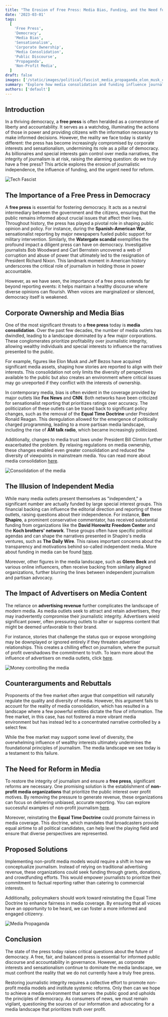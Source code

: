 ```yaml
---
title: "The Erosion of Free Press: Media Bias, Funding, and the Need for Reform"
date: '2023-03-01'
tags:
  [
    'Free Press',
    'Democracy',
    'Media Bias',
    'Sensationalism',
    'Corporate Ownership',
    'Media Consolidation',
    'Public Discourse',
    'Propaganda',
    'Non-Profit Media',
  ]
draft: false
images: ['/static/images/political/fascist_media_propaganda_elon_musk_cd661bdb-6818.png']
summary: "Explore how media consolidation and funding influence journalism, undermining the integrity of the free press and democracy. Discover the urgent need for reform."
authors: ['default']
---
```


## Introduction

In a thriving democracy, a **free press** is often heralded as a cornerstone of liberty and accountability. It serves as a watchdog, illuminating the actions of those in power and providing citizens with the information necessary to make informed decisions. However, the reality we face today is starkly different: the press has become increasingly compromised by corporate interests and sensationalism, undermining its role as a pillar of democracy. As billionaires and special interests gain control over media narratives, the integrity of journalism is at risk, raising the alarming question: do we truly have a free press? This article explores the erosion of journalistic independence, the influence of funding, and the urgent need for reform.

![Tech Fascist](/static/images/political/fascist_media_propaganda_elon_musk_cd661bdb-6818.png)

## The Importance of a Free Press in Democracy

A **free press** is essential for fostering democracy. It acts as a neutral intermediary between the government and the citizens, ensuring that the public remains informed about crucial issues that affect their lives. Throughout history, the press has played a pivotal role in shaping public opinion and policy. For instance, during the **Spanish-American War**, sensationalist reporting by major newspapers fueled public support for military intervention. Similarly, the **Watergate scandal** exemplifies the profound impact a diligent press can have on democracy. Investigative journalists Bob Woodward and Carl Bernstein uncovered a web of corruption and abuse of power that ultimately led to the resignation of President Richard Nixon. This landmark moment in American history underscores the critical role of journalism in holding those in power accountable.

However, as we have seen, the importance of a free press extends far beyond reporting events: it helps maintain a healthy discourse where diverse opinions can flourish. When voices are marginalized or silenced, democracy itself is weakened.

## Corporate Ownership and Media Bias

One of the most significant threats to a **free press** today is **media consolidation**. Over the past few decades, the number of media outlets has dwindled, leading to a landscape dominated by a few major corporations. These conglomerates prioritize profitability over journalistic integrity, allowing wealthy individuals and special interests to influence the narratives presented to the public.

For example, figures like Elon Musk and Jeff Bezos have acquired significant media assets, shaping how stories are reported to align with their interests. This consolidation not only limits the diversity of perspectives available to the public but also creates an environment where critical issues may go unreported if they conflict with the interests of ownership.

In contemporary media, bias is often evident in the coverage provided by major outlets like **Fox News** and **CNN**. Both networks have been criticized for sensationalist reporting that prioritizes ratings over accuracy. The politicization of these outlets can be traced back to significant policy changes, such as the removal of the **Equal Time Doctrine** under President Ronald Reagan. This deregulation allowed for the emergence of politically charged programming, leading to a more partisan media landscape, including the rise of **AM talk radio**, which became increasingly politicized.

Additionally, changes to media trust laws under President Bill Clinton further exacerbated the problem. By relaxing regulations on media ownership, these changes enabled even greater consolidation and reduced the diversity of viewpoints in mainstream media. You can read more about media consolidation [here](https://www.brookings.edu/research/media-consolidation-and-local-news/).

![Consolidation of the media](/static/images/political/MediaConsolidation-4214742617.png)

## The Illusion of Independent Media

While many media outlets present themselves as "independent," a significant number are actually funded by large special interest groups. This financial backing can influence the editorial direction and reporting of these outlets, raising questions about their independence. For instance, **Ben Shapiro**, a prominent conservative commentator, has received substantial funding from organizations like the **David Horowitz Freedom Center** and the **Koch brothers' network**. These groups often have specific political agendas and can shape the narratives presented in Shapiro's media ventures, such as **The Daily Wire**. This raises important concerns about the transparency and motivations behind so-called independent media. More about funding in media can be found [here](https://www.npr.org/2020/12/01/940003398/the-kids-are-not-alright-when-it-comes-to-funding-independent-media).

Moreover, other figures in the media landscape, such as **Glenn Beck** and various online influencers, often receive backing from similarly aligned organizations, further blurring the lines between independent journalism and partisan advocacy.

## The Impact of Advertisers on Media Content

The reliance on **advertising revenue** further complicates the landscape of modern media. As media outlets seek to attract and retain advertisers, they may inadvertently compromise their journalistic integrity. Advertisers wield significant power, often pressuring outlets to alter or suppress content that might be deemed unfavorable to their brand.

For instance, stories that challenge the status quo or expose wrongdoing may be downplayed or ignored entirely if they threaten advertiser relationships. This creates a chilling effect on journalism, where the pursuit of profit overshadows the commitment to truth. To learn more about the influence of advertisers on media outlets, click [here](https://www.theatlantic.com/business/archive/2017/03/the-chilling-effect-of-advertising/519698/).

![Money controlling the media](/static/images/political/Money_controlling_the_media_ce980c5b-0297.png)

## Counterarguments and Rebuttals

Proponents of the free market often argue that competition will naturally regulate the quality and diversity of media. However, this argument fails to account for the reality of media consolidation, which has resulted in a landscape where a few powerful entities dictate the flow of information. The free market, in this case, has not fostered a more vibrant media environment but has instead led to a concentrated narrative controlled by a select few.

While the free market may support some level of diversity, the overwhelming influence of wealthy interests ultimately undermines the foundational principles of journalism. The media landscape we see today is a testament to this failure.

## The Need for Reform in Media

To restore the integrity of journalism and ensure a **free press**, significant reforms are necessary. One promising solution is the establishment of **non-profit media organizations** that prioritize the public interest over profit motives. By removing the pressure to generate revenue, these organizations can focus on delivering unbiased, accurate reporting. You can explore successful examples of non-profit journalism [here](https://www.niemanlab.org/2020/01/what-is-nonprofit-journalism-and-why-does-it-matter/).

Moreover, reinstating the **Equal Time Doctrine** could promote fairness in media coverage. This doctrine, which mandates that broadcasters provide equal airtime to all political candidates, can help level the playing field and ensure that diverse perspectives are represented.

## Proposed Solutions

Implementing non-profit media models would require a shift in how we conceptualize journalism. Instead of relying on traditional advertising revenue, these organizations could seek funding through grants, donations, and crowdfunding efforts. This would empower journalists to prioritize their commitment to factual reporting rather than catering to commercial interests.

Additionally, policymakers should work toward reinstating the Equal Time Doctrine to enhance fairness in media coverage. By ensuring that all voices have an opportunity to be heard, we can foster a more informed and engaged citizenry.

![Media Propaganda](/static/images/political/Media_propaganda_mechine.png)


## Conclusion

The state of the press today raises critical questions about the future of democracy. A free, fair, and balanced press is essential for informed public discourse and accountability in governance. However, as corporate interests and sensationalism continue to dominate the media landscape, we must confront the reality that we do not currently have a truly free press.

Restoring journalistic integrity requires a collective effort to promote non-profit media models and institute systemic reforms. Only then can we hope to achieve a media environment that serves the public good and upholds the principles of democracy. As consumers of news, we must remain vigilant, questioning the sources of our information and advocating for a media landscape that prioritizes truth over profit.

<BlogNewsletterForm title="Get twice as much done with a fifth of the code." />
